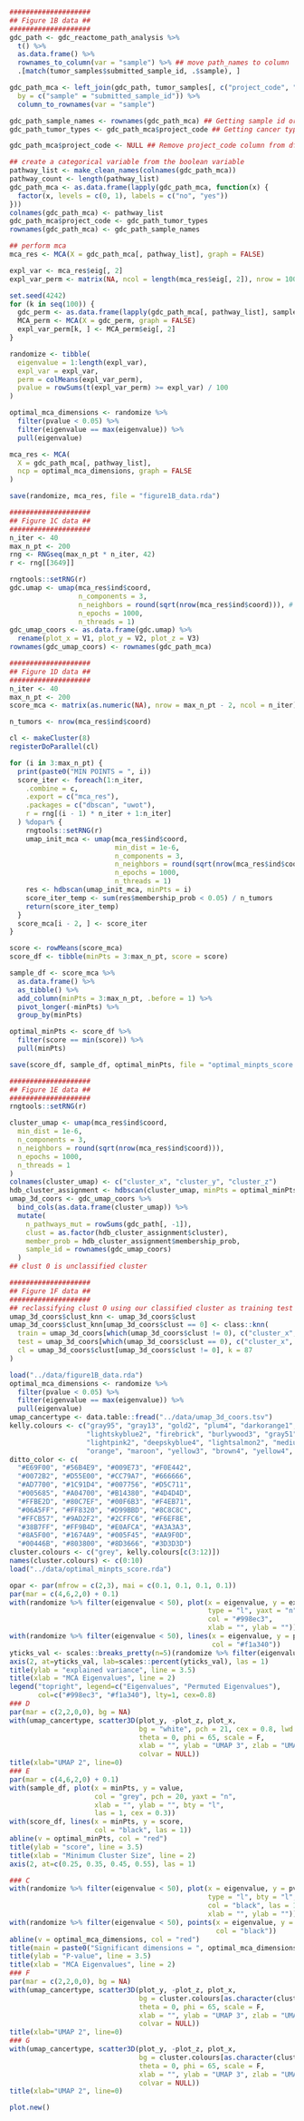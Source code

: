 ```r
####################
## Figure 1B data ##
####################
gdc_path <- gdc_reactome_path_analysis %>%
  t() %>%
  as.data.frame() %>%
  rownames_to_column(var = "sample") %>% ## move path_names to column
  .[match(tumor_samples$submitted_sample_id, .$sample), ]

gdc_path_mca <- left_join(gdc_path, tumor_samples[, c("project_code", "submitted_sample_id")],
  by = c("sample" = "submitted_sample_id")) %>%
  column_to_rownames(var = "sample")

gdc_path_sample_names <- rownames(gdc_path_mca) ## Getting sample id order
gdc_path_tumor_types <- gdc_path_mca$project_code ## Getting cancer type order

gdc_path_mca$project_code <- NULL ## Remove project_code column from df

## create a categorical variable from the boolean variable
pathway_list <- make_clean_names(colnames(gdc_path_mca))
pathway_count <- length(pathway_list)
gdc_path_mca <- as.data.frame(lapply(gdc_path_mca, function(x) {
  factor(x, levels = c(0, 1), labels = c("no", "yes"))
}))
colnames(gdc_path_mca) <- pathway_list
gdc_path_mca$project_code <- gdc_path_tumor_types
rownames(gdc_path_mca) <- gdc_path_sample_names

## perform mca
mca_res <- MCA(X = gdc_path_mca[, pathway_list], graph = FALSE)

expl_var <- mca_res$eig[, 2]
expl_var_perm <- matrix(NA, ncol = length(mca_res$eig[, 2]), nrow = 100)

set.seed(4242)
for (k in seq(100)) {
  gdc_perm <- as.data.frame(lapply(gdc_path_mca[, pathway_list], sample))
  MCA_perm <- MCA(X = gdc_perm, graph = FALSE)
  expl_var_perm[k, ] <- MCA_perm$eig[, 2]
}

randomize <- tibble(
  eigenvalue = 1:length(expl_var),
  expl_var = expl_var,
  perm = colMeans(expl_var_perm),
  pvalue = rowSums(t(expl_var_perm) >= expl_var) / 100
)

optimal_mca_dimensions <- randomize %>%
  filter(pvalue < 0.05) %>%
  filter(eigenvalue == max(eigenvalue)) %>%
  pull(eigenvalue)

mca_res <- MCA(
  X = gdc_path_mca[, pathway_list],
  ncp = optimal_mca_dimensions, graph = FALSE
)

save(randomize, mca_res, file = "figure1B_data.rda")

####################
## Figure 1C data ##
####################
n_iter <- 40
max_n_pt <- 200
rng <- RNGseq(max_n_pt * n_iter, 42)
r <- rng[[3649]]

rngtools::setRNG(r)
gdc.umap <- umap(mca_res$ind$coord, 
                 n_components = 3,
                 n_neighbors = round(sqrt(nrow(mca_res$ind$coord))), # 87
                 n_epochs = 1000,
                 n_threads = 1)
gdc_umap_coors <- as.data.frame(gdc.umap) %>%
  rename(plot_x = V1, plot_y = V2, plot_z = V3)
rownames(gdc_umap_coors) <- rownames(gdc_path_mca)

####################
## Figure 1D data ##
####################
n_iter <- 40
max_n_pt <- 200
score_mca <- matrix(as.numeric(NA), nrow = max_n_pt - 2, ncol = n_iter)

n_tumors <- nrow(mca_res$ind$coord)

cl <- makeCluster(8)
registerDoParallel(cl)

for (i in 3:max_n_pt) {
  print(paste0("MIN POINTS = ", i))
  score_iter <- foreach(1:n_iter,
    .combine = c,
    .export = c("mca_res"),
    .packages = c("dbscan", "uwot"),
    r = rng[(i - 1) * n_iter + 1:n_iter]
  ) %dopar% {
    rngtools::setRNG(r)
    umap_init_mca <- umap(mca_res$ind$coord, 
                          min_dist = 1e-6, 
                          n_components = 3, 
                          n_neighbors = round(sqrt(nrow(mca_res$ind$coord))), 
                          n_epochs = 1000, 
                          n_threads = 1)
    res <- hdbscan(umap_init_mca, minPts = i)
    score_iter_temp <- sum(res$membership_prob < 0.05) / n_tumors
    return(score_iter_temp)
  }
  score_mca[i - 2, ] <- score_iter
}

score <- rowMeans(score_mca)
score_df <- tibble(minPts = 3:max_n_pt, score = score)

sample_df <- score_mca %>%
  as.data.frame() %>%
  as_tibble() %>%
  add_column(minPts = 3:max_n_pt, .before = 1) %>%
  pivot_longer(-minPts) %>%
  group_by(minPts)

optimal_minPts <- score_df %>%
  filter(score == min(score)) %>%
  pull(minPts)

save(score_df, sample_df, optimal_minPts, file = "optimal_minpts_score.rda")

####################
## Figure 1E data ##
####################
rngtools::setRNG(r)

cluster_umap <- umap(mca_res$ind$coord,
  min_dist = 1e-6,
  n_components = 3,
  n_neighbors = round(sqrt(nrow(mca_res$ind$coord))),
  n_epochs = 1000,
  n_threads = 1
)
colnames(cluster_umap) <- c("cluster_x", "cluster_y", "cluster_z")
hdb_cluster_assignment <- hdbscan(cluster_umap, minPts = optimal_minPts)
umap_3d_coors <- gdc_umap_coors %>%
  bind_cols(as.data.frame(cluster_umap)) %>%
  mutate(
    n_pathways_mut = rowSums(gdc_path[, -1]),
    clust = as.factor(hdb_cluster_assignment$cluster),
    member_prob = hdb_cluster_assignment$membership_prob,
    sample_id = rownames(gdc_umap_coors)
  )
## clust 0 is unclassified cluster                       

####################
## Figure 1F data ##
####################
## reclassifying clust 0 using our classified cluster as training test and unclassified as test set
umap_3d_coors$clust_knn <- umap_3d_coors$clust
umap_3d_coors$clust_knn[umap_3d_coors$clust == 0] <- class::knn(
  train = umap_3d_coors[which(umap_3d_coors$clust != 0), c("cluster_x", "cluster_y", "cluster_z")],
  test = umap_3d_coors[which(umap_3d_coors$clust == 0), c("cluster_x", "cluster_y", "cluster_z")],
  cl = umap_3d_coors$clust[umap_3d_coors$clust != 0], k = 87
)
```

```r
load("../data/figure1B_data.rda")
optimal_mca_dimensions <- randomize %>%
  filter(pvalue < 0.05) %>%
  filter(eigenvalue == max(eigenvalue)) %>%
  pull(eigenvalue)
umap_cancertype <- data.table::fread("../data/umap_3d_coors.tsv")
kelly.colours <- c("gray95", "gray13", "gold2", "plum4", "darkorange1",
                   "lightskyblue2", "firebrick", "burlywood3", "gray51", "springgreen4",
                   "lightpink2", "deepskyblue4", "lightsalmon2", "mediumpurple4",
                   "orange", "maroon", "yellow3", "brown4", "yellow4", "sienna4", "chocolate", "gray19")
ditto_color <- c(
  "#E69F00", "#56B4E9", "#009E73", "#F0E442",
  "#0072B2", "#D55E00", "#CC79A7", "#666666",
  "#AD7700", "#1C91D4", "#007756", "#D5C711",
  "#005685", "#A04700", "#B14380", "#4D4D4D",
  "#FFBE2D", "#80C7EF", "#00F6B3", "#F4EB71",
  "#06A5FF", "#FF8320", "#D99BBD", "#8C8C8C",
  "#FFCB57", "#9AD2F2", "#2CFFC6", "#F6EF8E",
  "#38B7FF", "#FF9B4D", "#E0AFCA", "#A3A3A3",
  "#8A5F00", "#1674A9", "#005F45", "#AA9F0D",
  "#00446B", "#803800", "#8D3666", "#3D3D3D")
cluster.colours <- c("grey", kelly.colours[c(3:12)])
names(cluster.colours) <- c(0:10)
load("../data/optimal_minpts_score.rda")

opar <- par(mfrow = c(2,3), mai = c(0.1, 0.1, 0.1, 0.1))
par(mar = c(4,6,2,0) + 0.1)
with(randomize %>% filter(eigenvalue < 50), plot(x = eigenvalue, y = expl_var / 100, 
                                                 type = "l", yaxt = "n", bty = "l",
                                                 col = "#998ec3", 
                                                 xlab = "", ylab = ""))
with(randomize %>% filter(eigenvalue < 50), lines(x = eigenvalue, y = perm / 100,
                                                  col = "#f1a340"))
yticks_val <- scales::breaks_pretty(n=5)(randomize %>% filter(eigenvalue < 50) %>% pull(expl_var) / 100)
axis(2, at=yticks_val, lab=scales::percent(yticks_val), las = 1)
title(ylab = "explained variance", line = 3.5)
title(xlab = "MCA Eigenvalues", line = 2)
legend("topright", legend=c("Eigenvalues", "Permuted Eigenvalues"),
       col=c("#998ec3", "#f1a340"), lty=1, cex=0.8)
### D
par(mar = c(2,2,0,0), bg = NA)
with(umap_cancertype, scatter3D(plot_y, -plot_z, plot_x, 
                                bg = "white", pch = 21, cex = 0.8, lwd = 0.2,
                                theta = 0, phi = 65, scale = F,
                                xlab = "", ylab = "UMAP 3", zlab = "UMAP 1",
                                colvar = NULL))
title(xlab="UMAP 2", line=0)
### E
par(mar = c(4,6,2,0) + 0.1)
with(sample_df, plot(x = minPts, y = value, 
                     col = "grey", pch = 20, yaxt = "n",
                     xlab = "", ylab = "", bty = "l",
                     las = 1, cex = 0.3))
with(score_df, lines(x = minPts, y = score,
                     col = "black", las = 1))
abline(v = optimal_minPts, col = "red")
title(ylab = "score", line = 3.5)
title(xlab = "Minimum Cluster Size", line = 2)
axis(2, at=c(0.25, 0.35, 0.45, 0.55), las = 1)

### C
with(randomize %>% filter(eigenvalue < 50), plot(x = eigenvalue, y = pvalue, 
                                                 type = "l", bty = "l",
                                                 col = "black", las = 1,
                                                 xlab = "", ylab = ""))
with(randomize %>% filter(eigenvalue < 50), points(x = eigenvalue, y = pvalue, pch = 20,
                                                   col = "black"))
abline(v = optimal_mca_dimensions, col = "red")
title(main = paste0("Significant dimensions = ", optimal_mca_dimensions), adj = 0, font = 3, cex.main = .8)
title(ylab = "P-value", line = 3.5)
title(xlab = "MCA Eigenvalues", line = 2)
### F
par(mar = c(2,2,0,0), bg = NA)
with(umap_cancertype, scatter3D(plot_y, -plot_z, plot_x, 
                                bg = cluster.colours[as.character(clust)], pch = 21, cex = 0.8, lwd = 0.2,
                                theta = 0, phi = 65, scale = F,
                                xlab = "", ylab = "UMAP 3", zlab = "UMAP 1",
                                colvar = NULL))
title(xlab="UMAP 2", line=0)
### G
with(umap_cancertype, scatter3D(plot_y, -plot_z, plot_x, 
                                bg = cluster.colours[as.character(clust_knn)], pch = 21, cex = 0.8, lwd = 0.2,
                                theta = 0, phi = 65, scale = F,
                                xlab = "", ylab = "UMAP 3", zlab = "UMAP 1",
                                colvar = NULL))
title(xlab="UMAP 2", line=0)

plot.new()
```

